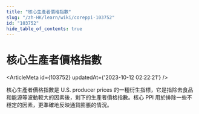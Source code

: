 ```yaml
---
title: "核心生產者價格指數"
slug: "/zh-HK/learn/wiki/coreppi-103752"
id: "103752"
hide_table_of_contents: true
---
```



# 核心生產者價格指數

<ArticleMeta id={103752} updatedAt={'2023-10-12 02:22:21'} />
<div className='border-solid border-b border-t-0 my-4 border-[var(--ifm-color-gray-300)]' />

核心生產者價格指數是 U.S. producer prices 的一種衍生指標，它是指除去食品和能源等波動較大的因素後，剩下的生產者價格指數。核心 PPI 用於排除一些不穩定的因素，更準確地反映通貨膨脹的情況。
